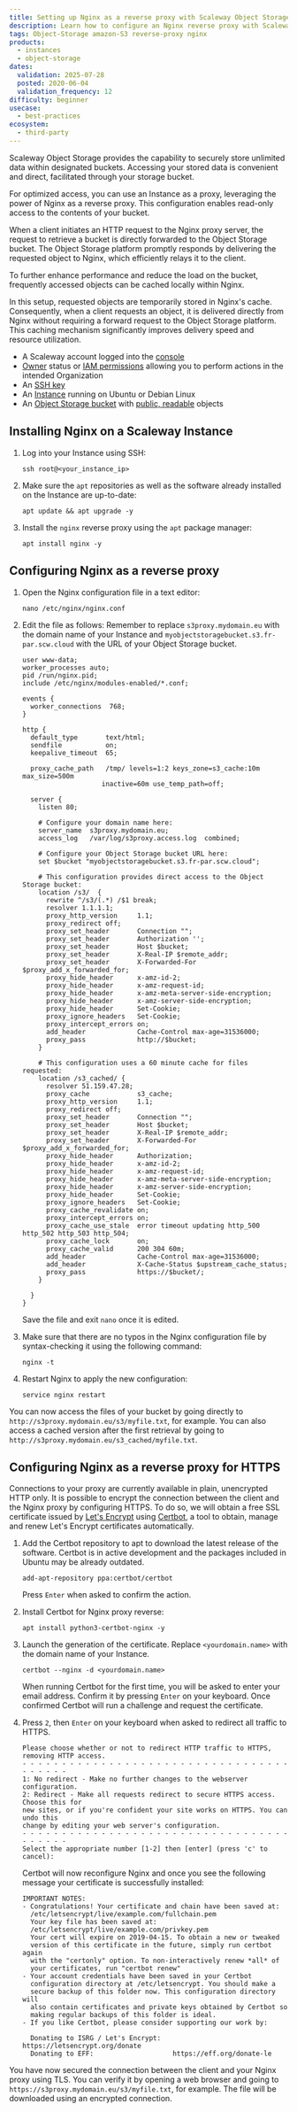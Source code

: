 ```yaml
---
title: Setting up Nginx as a reverse proxy with Scaleway Object Storage
description: Learn how to configure an Nginx reverse proxy with Scaleway Object Storage for optimized access and caching.
tags: Object-Storage amazon-S3 reverse-proxy nginx
products:
  - instances
  - object-storage
dates:
  validation: 2025-07-28
  posted: 2020-06-04
  validation_frequency: 12
difficulty: beginner
usecase:
  - best-practices
ecosystem:
  - third-party
---
```



<ClickableBanner
  productLogo="generic"
  title="Securely route traffic to your S3 storage with Nginx on Scaleway."
  url="https://account.scaleway.com/register"
  label="Create your account"
/>

Scaleway Object Storage provides the capability to securely store unlimited data within designated buckets. Accessing your stored data is convenient and direct, facilitated through your storage bucket.

For optimized access, you can use an Instance as a proxy, leveraging the power of Nginx as a reverse proxy. This configuration enables read-only access to the contents of your bucket.

<Lightbox image={image} alt="Scaleway Object Storage with Nginx" />

When a client initiates an HTTP request to the Nginx proxy server, the request to retrieve a bucket is directly forwarded to the Object Storage bucket. The Object Storage platform promptly responds by delivering the requested object to Nginx, which efficiently relays it to the client.

To further enhance performance and reduce the load on the bucket, frequently accessed objects can be cached locally within Nginx.

<Lightbox image={image2} alt="Nginx with Cached Data" />

In this setup, requested objects are temporarily stored in Nginx's cache. Consequently, when a client requests an object, it is delivered directly from Nginx without requiring a forward request to the Object Storage platform. This caching mechanism significantly improves delivery speed and resource utilization.

<Requirements />

- A Scaleway account logged into the [console](https://console.scaleway.com)
- [Owner](/iam/concepts/#owner) status or [IAM permissions](/iam/concepts/#permission) allowing you to perform actions in the intended Organization
- An [SSH key](/organizations-and-projects/how-to/create-ssh-key/)
- An [Instance](/instances/how-to/create-an-instance/) running on Ubuntu or Debian Linux
- An [Object Storage bucket](/object-storage/how-to/create-a-bucket/) with [public, readable](/object-storage/how-to/manage-object-visibility/) objects

## Installing Nginx on a Scaleway Instance

1. Log into your Instance using SSH:
    ```
    ssh root@<your_instance_ip>
    ```
2. Make sure the `apt` repositories as well as the software already installed on the Instance are up-to-date:
    ```
    apt update && apt upgrade -y
    ```
3. Install the `nginx` reverse proxy using the `apt` package manager:
    ```
    apt install nginx -y
    ```

## Configuring Nginx as a reverse proxy

1. Open the Nginx configuration file in a text editor:
    ```
    nano /etc/nginx/nginx.conf
    ```
2. Edit the file as follows:
    <Message type="note">
      Remember to replace `s3proxy.mydomain.eu` with the domain name of your Instance and `myobjectstoragebucket.s3.fr-par.scw.cloud` with the URL of your Object Storage bucket.
    </Message>

    ```
    user www-data;
    worker_processes auto;
    pid /run/nginx.pid;
    include /etc/nginx/modules-enabled/*.conf;

    events {
      worker_connections  768;
    }

    http {
      default_type       text/html;
      sendfile           on;
      keepalive_timeout  65;

      proxy_cache_path   /tmp/ levels=1:2 keys_zone=s3_cache:10m max_size=500m
                        inactive=60m use_temp_path=off;

      server {
        listen 80;

        # Configure your domain name here:
        server_name  s3proxy.mydomain.eu;
        access_log   /var/log/s3proxy.access.log  combined;

        # Configure your Object Storage bucket URL here:
        set $bucket "myobjectstoragebucket.s3.fr-par.scw.cloud";

        # This configuration provides direct access to the Object Storage bucket:
        location /s3/  {
          rewrite ^/s3/(.*) /$1 break;
          resolver 1.1.1.1;
          proxy_http_version     1.1;
          proxy_redirect off;
          proxy_set_header       Connection "";
          proxy_set_header       Authorization '';
          proxy_set_header       Host $bucket;
          proxy_set_header       X-Real-IP $remote_addr;
          proxy_set_header       X-Forwarded-For $proxy_add_x_forwarded_for;
          proxy_hide_header      x-amz-id-2;
          proxy_hide_header      x-amz-request-id;
          proxy_hide_header      x-amz-meta-server-side-encryption;
          proxy_hide_header      x-amz-server-side-encryption;
          proxy_hide_header      Set-Cookie;
          proxy_ignore_headers   Set-Cookie;
          proxy_intercept_errors on;
          add_header             Cache-Control max-age=31536000;
          proxy_pass             http://$bucket;
        }

        # This configuration uses a 60 minute cache for files requested:
        location /s3_cached/ {
          resolver 51.159.47.28;
          proxy_cache            s3_cache;
          proxy_http_version     1.1;
          proxy_redirect off;
          proxy_set_header       Connection "";
          proxy_set_header       Host $bucket;
          proxy_set_header       X-Real-IP $remote_addr;
          proxy_set_header       X-Forwarded-For $proxy_add_x_forwarded_for;
          proxy_hide_header      Authorization;
          proxy_hide_header      x-amz-id-2;
          proxy_hide_header      x-amz-request-id;
          proxy_hide_header      x-amz-meta-server-side-encryption;
          proxy_hide_header      x-amz-server-side-encryption;
          proxy_hide_header      Set-Cookie;
          proxy_ignore_headers   Set-Cookie;
          proxy_cache_revalidate on;
          proxy_intercept_errors on;
          proxy_cache_use_stale  error timeout updating http_500 http_502 http_503 http_504;
          proxy_cache_lock       on;
          proxy_cache_valid      200 304 60m;
          add_header             Cache-Control max-age=31536000;
          add_header             X-Cache-Status $upstream_cache_status;
          proxy_pass             https://$bucket/;
        }

      }
    }
    ```
    Save the file and exit `nano` once it is edited.
3. Make sure that there are no typos in the Nginx configuration file by syntax-checking it using the following command:
    ```
    nginx -t
    ```
4. Restart Nginx to apply the new configuration:
    ```
    service nginx restart
    ```

You can now access the files of your bucket by going directly to `http://s3proxy.mydomain.eu/s3/myfile.txt`, for example. You can also access a cached version after the first retrieval by going to `http://s3proxy.mydomain.eu/s3_cached/myfile.txt`.

## Configuring Nginx as a reverse proxy for HTTPS

Connections to your proxy are currently available in plain, unencrypted HTTP only. It is possible to encrypt the connection between the client and the Nginx proxy by configuring HTTPS. To do so, we will obtain a free SSL certificate issued by [Let's Encrypt](https://letsencrypt.org/) using [Certbot](https://certbot.eff.org/), a tool to obtain, manage and renew Let's Encrypt certificates automatically.

1. Add the Certbot repository to apt to download the latest release of the software. Certbot is in active development and the packages included in Ubuntu may be already outdated.
    ```
    add-apt-repository ppa:certbot/certbot
    ```
    Press `Enter` when asked to confirm the action.
2. Install Certbot for Nginx proxy reverse:
    ```
    apt install python3-certbot-nginx -y
    ```
3. Launch the generation of the certificate.
    <Message type="note">
      Replace `<yourdomain.name>` with the domain name of your Instance.
    </Message>

    ```
    certbot --nginx -d <yourdomain.name>
    ```
    When running Certbot for the first time, you will be asked to enter your email address. Confirm it by pressing `Enter` on your keyboard. Once confirmed Certbot will run a challenge and request the certificate.
4. Press `2`, then `Enter` on your keyboard when asked to redirect all traffic to HTTPS.
    ```
    Please choose whether or not to redirect HTTP traffic to HTTPS, removing HTTP access.
    - - - - - - - - - - - - - - - - - - - - - - - - - - - - - - - - - - - - - - - -
    1: No redirect - Make no further changes to the webserver configuration.
    2: Redirect - Make all requests redirect to secure HTTPS access. Choose this for
    new sites, or if you're confident your site works on HTTPS. You can undo this
    change by editing your web server's configuration.
    - - - - - - - - - - - - - - - - - - - - - - - - - - - - - - - - - - - - - - - -
    Select the appropriate number [1-2] then [enter] (press 'c' to cancel):
    ```

    Certbot will now reconfigure Nginx and once you see the following message your certificate is successfully installed:

    ```
    IMPORTANT NOTES:
    - Congratulations! Your certificate and chain have been saved at:
      /etc/letsencrypt/live/example.com/fullchain.pem
      Your key file has been saved at:
      /etc/letsencrypt/live/example.com/privkey.pem
      Your cert will expire on 2019-04-15. To obtain a new or tweaked
      version of this certificate in the future, simply run certbot again
      with the "certonly" option. To non-interactively renew *all* of
      your certificates, run "certbot renew"
    - Your account credentials have been saved in your Certbot
      configuration directory at /etc/letsencrypt. You should make a
      secure backup of this folder now. This configuration directory will
      also contain certificates and private keys obtained by Certbot so
      making regular backups of this folder is ideal.
    - If you like Certbot, please consider supporting our work by:

      Donating to ISRG / Let's Encrypt:   https://letsencrypt.org/donate
      Donating to EFF:                    https://eff.org/donate-le
    ```

You have now secured the connection between the client and your Nginx proxy using TLS. You can verify it by opening a web browser and going to `https://s3proxy.mydomain.eu/s3/myfile.txt`, for example. The file will be downloaded using an encrypted connection.